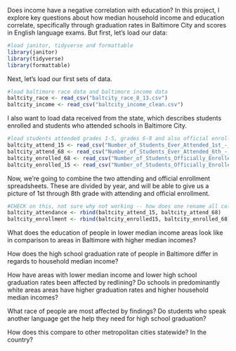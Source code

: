Does income have a negative correlation with education? In this project, I explore key questions about how median household income and education correlate, specifically through graduation rates in Baltimore City and scores in English language exams. But first, let's load our data:

```r
#load janitor, tidyverse and formattable
library(janitor)
library(tidyverse)
library(formattable)
```
Next, let's load our first sets of data. 
```r
#load baltimore race data and baltimore income data
baltcity_race <- read_csv("baltcity_race_8_13.csv")
baltcity_income <- read_csv("baltcity_income_clean.csv")
```
I also want to load data received from the state, which describes students enrolled and students who attended schools in Baltimore City. 
```r
#load students attended grades 1-5, grades 6-8 and also official enrollment in same grades
baltcity_attend_15 <- read_csv("Number_of_Students_Ever_Attended_1st_-_5th_Grade.csv")
baltcity_attend_68 <- read_csv("Number_of_Students_Ever_Attended_6th_-_8th_Grade.csv")
baltcity_enrolled_68 <- read_csv("Number_of_Students_Officially_Enrolled_in_6th_-_8th_Grade.csv")
baltcity_enrolled_15 <- read_csv("Number_of_Students_Officially_Enrolled_in_1st_-_5th_Grade.csv")
```
Now, we're going to combine the two attending and official enrollment spreadsheets. These are divided by year, and will be able to give us a picture of 1st through 8th grade with attending and official enrollment. 
```r
#CHECK on this, not sure why not working -- how does one rename all column values so they're the same? 
baltcity_attendance <- rbind(baltcity_attend_15, baltcity_attend_68)
baltcity_enrollment <- rbind(baltcity_enrolled15, baltcity_enrolled_68)
```


What does the education of people in lower median income areas look like in comparison to areas in Baltimore with higher median incomes?

How does the high school graduation rate of people in Baltimore differ in regards to household median income?

How have areas with lower median income and lower high school graduation rates been affected by redlining? Do schools in predominantly white areas areas have higher graduation rates and higher household median incomes?

What race of people are most affected by findings? Do students who speak another language get the help they need for high school graduation? 

How does this compare to other metropolitan cities statewide? In the country?
